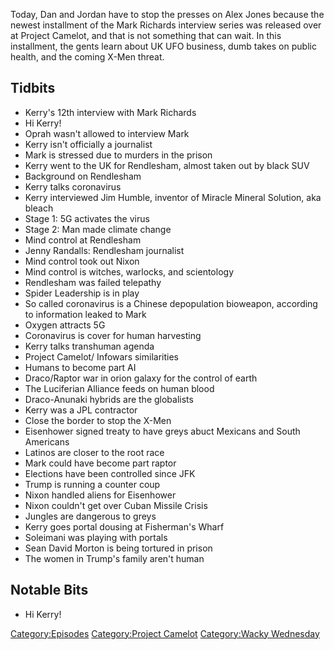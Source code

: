 {{DEFAULTSORT:
    #_EPISODE_0405:Root Races and Terminated Spiders
}}{{Episode
    | title           = Root Races and Terminated Spiders
    | caption         = Listen to this episode on [https://knowledgefight.libsyn.com/knowledge-fight-root-races-and-terminated-spiders Libsyn] [https://open.spotify.com/episode/7jMI240pCL5L1eQ71qrGAt Spotify], Read the [[Transcript/405: Root Races and Terminated Spiders|Unofficial Transcript]]
    | episodeNumber   = 405
    | length          = 01:51:26
    | airDate         = March 6, 2020
    | episodeType     = [[:Category:Project Camelot|Project Camelot]], [[:Category:Wacky Wednesday|Wacky Wednesday]]
    | appearance      = [[Kerry Cassidy]], [[Mark Richards]], [[Jim Humble]], [[Jenny Randals]], [[Richard Nixon]], [[JFK]], [[Dwight D Eisenhower]], [[Soleimani]], [[Sean David Morton]]
    | previousEpisode = [[404: Mr. Jones Goes To CPAC]]
    | nextEpisode     = [[406: March 1-4, 2020]]
}}

{{Stub}}

Today, Dan and Jordan have to stop the presses on Alex Jones because the newest installment of the Mark Richards interview series was released over at Project Camelot, and that is not something that can wait. In this installment, the gents learn about UK UFO business, dumb takes on public health, and the coming X-Men threat.

==Tidbits==

*Kerry's 12th interview with Mark Richards
*Hi Kerry!
*Oprah wasn't allowed to interview Mark
*Kerry isn't officially a journalist
*Mark is stressed due to murders in the prison
*Kerry went to the UK for Rendlesham, almost taken out by black SUV
*Background on Rendlesham
*Kerry talks coronavirus
*Kerry interviewed Jim Humble, inventor of Miracle Mineral Solution, aka bleach
*Stage 1: 5G activates the virus
*Stage 2: Man made climate change
*Mind control at Rendlesham
*Jenny Randalls: Rendlesham journalist
*Mind control took out Nixon
*Mind control is witches, warlocks, and scientology
*Rendlesham was failed telepathy
*Spider Leadership is in play
*So called coronavirus is a Chinese depopulation bioweapon, according to information leaked to Mark
*Oxygen attracts 5G
*Coronavirus is cover for human harvesting
*Kerry talks transhuman agenda
*Project Camelot/ Infowars similarities
*Humans to become part AI
*Draco/Raptor war in orion galaxy for the control of earth
*The Luciferian Alliance feeds on human blood
*Draco-Anunaki hybrids are the globalists
*Kerry was a JPL contractor
*Close the border to stop the X-Men
*Eisenhower signed treaty to have greys abuct Mexicans and South Americans
*Latinos are closer to the root race
*Mark could have become part raptor
*Elections have been controlled since JFK
*Trump is running a counter coup
*Nixon handled aliens for Eisenhower
*Nixon couldn't get over Cuban Missile Crisis
*Jungles are dangerous to greys
*Kerry goes portal dousing at Fisherman's Wharf
*Soleimani was playing with portals
*Sean David Morton is being tortured in prison
*The women in Trump's family aren't human

==Notable Bits==

*Hi Kerry!

[[Category:Episodes]]
[[Category:Project Camelot]]
[[Category:Wacky Wednesday]]
